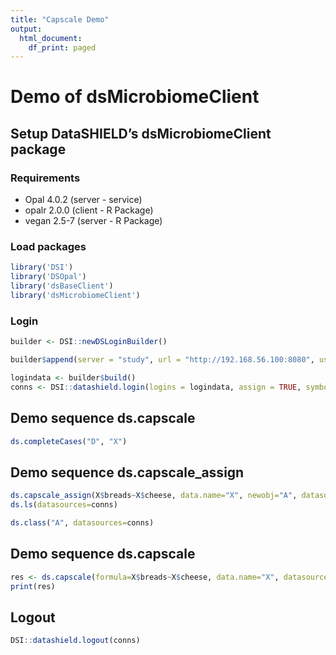 ```yaml
---
title: "Capscale Demo"
output:
  html_document:
    df_print: paged
---
```


# Demo of dsMicrobiomeClient

## Setup DataSHIELD's dsMicrobiomeClient package

### Requirements

- Opal  4.0.2 (server - service)
- opalr 2.0.0 (client - R Package)
- vegan 2.5-7 (server - R Package)

### Load packages

```r
library('DSI')
library('DSOpal')
library('dsBaseClient')
library('dsMicrobiomeClient')
```

### Login

```r
builder <- DSI::newDSLoginBuilder()

builder$append(server = "study", url = "http://192.168.56.100:8080", user = "administrator", password = "datashield_test&", table = "hackathon.data", driver = "OpalDriver")

logindata <- builder$build()
conns <- DSI::datashield.login(logins = logindata, assign = TRUE, symbol = "D")
```
## Demo sequence ds.capscale

```r
ds.completeCases("D", "X")
```

## Demo sequence ds.capscale_assign

```r
ds.capscale_assign(X$breads~X$cheese, data.name="X", newobj="A", datasources=conns)
ds.ls(datasources=conns)

ds.class("A", datasources=conns)
```

## Demo sequence ds.capscale

```r
res <- ds.capscale(formula=X$breads~X$cheese, data.name="X", datasources=conns)
print(res)
```

## Logout

```r
DSI::datashield.logout(conns)
```
